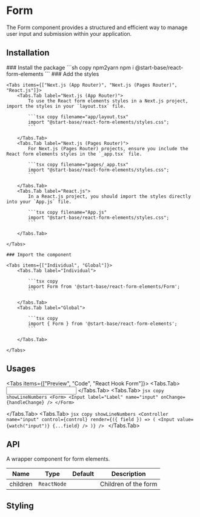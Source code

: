
# Form

The Form component provides a structured and efficient way to manage user input and submission within your application.

## Installation

<Steps>
    ### Install the package
    ```sh copy npm2yarn
    npm i @start-base/react-form-elements
    ```
    ### Add the styles

    <Tabs items={["Next.js (App Router)", "Next.js (Pages Router)", "React.js"]}>
        <Tabs.Tab label="Next.js (App Router)">
            To use the React form elements styles in a Next.js project, import the styles in your `layout.tsx` file.

            ```tsx copy filename="app/layout.tsx"
            import "@start-base/react-form-elements/styles.css";
            ```

        </Tabs.Tab>
        <Tabs.Tab label="Next.js (Pages Router)">
            For Next.js (Pages Router) projects, ensure you include the React form elements styles in the `_app.tsx` file.

            ```tsx copy filename="pages/_app.tsx"
            import "@start-base/react-form-elements/styles.css";
            ```

        </Tabs.Tab>
        <Tabs.Tab label="React.js">
            In a React.js project, you should import the styles directly into your `App.js` file.

            ```tsx copy filename="App.js"
            import "@start-base/react-form-elements/styles.css";
            ```

        </Tabs.Tab>

    </Tabs>

    ### Import the component

    <Tabs items={["Individual", "Global"]}>
        <Tabs.Tab label="Individual">

            ```tsx copy
            import Form from '@start-base/react-form-elements/Form';
            ```

        </Tabs.Tab>
        <Tabs.Tab label="Global">

            ```tsx copy
            import { Form } from '@start-base/react-form-elements';
            ```

        </Tabs.Tab>

    </Tabs>

</Steps>

## Usages

<Tabs items={["Preview", "Code", "React Hook Form"]}>
  <Tabs.Tab>
  <Preview height="200px">
    <FormOnChange>
    <Input
        label="Label"
        name="input"
    />
  </FormOnChange>
  </Preview>
  </Tabs.Tab>
  <Tabs.Tab>
    ```jsx copy showLineNumbers
    <Form>
        <Input
            label="Label"
            name="input"
            onChange={handleChange}
        />
    </Form>
    ```

  </Tabs.Tab>
  <Tabs.Tab>
    ```jsx copy showLineNumbers
    <Controller
        name="input"
        control={control}
        render={({ field }) => (
          <Input
            value={watch("input")}
            {...field}
          />
        )}
    />
    ```
  </Tabs.Tab>
</Tabs>

## API

A wrapper component for form elements.

| Name     | Type        | Default | Description          |
| -------- | ----------- | ------- | -------------------- |
| children | `ReactNode` |         | Children of the form |

## Styling
